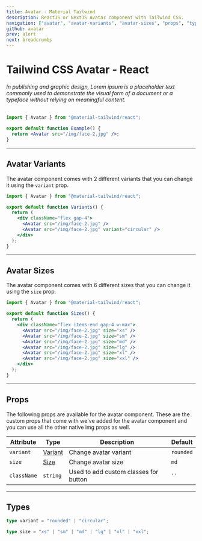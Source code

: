 ```yaml
---
title: Avatar - Material Tailwind
description: ReactJS or NextJS Avatar component with Tailwind CSS.
navigation: ["avatar", "avatar-variants", "avatar-sizes", "props", "types"]
github: avatar
prev: alert
next: breadcrumbs
---
```


# Tailwind CSS Avatar - React

###### In publishing and graphic design, Lorem ipsum is a placeholder text commonly used to demonstrate the visual form of a document or a typeface without relying on meaningful content.

<ComponentCard id="avatar">
  <Avatar src="/img/face-2.jpg" />
</ComponentCard>

```jsx showLineNumbers {1, 4}
import { Avatar } from "@material-tailwind/react";

export default function Example() {
  return <Avatar src="/img/face-2.jpg" />;
}
```

---

## Avatar Variants

The avatar component comes with 2 different variants that you can change it using the <Code>variant</Code> prop.

<ComponentCard id="avatar-variants">
  <div className="flex gap-4">
    <Avatar src="/img/face-2.jpg" />
    <Avatar src="/img/face-2.jpg" variant="circular" />
  </div>
</ComponentCard>

```jsx showLineNumbers {6-7}
import { Avatar } from "@material-tailwind/react";

export default function Variants() {
  return (
    <div className="flex gap-4">
      <Avatar src="/img/face-2.jpg" />
      <Avatar src="/img/face-2.jpg" variant="circular" />
    </div>
  );
}
```

---

## Avatar Sizes

The avatar component comes with 6 different sizes that you can change it using the <Code>size</Code> prop.

<ComponentCard id="avatar-sizes">
  <div className="flex items-end gap-4 w-max">
    <Avatar src="/img/face-2.jpg" size="xs" />
    <Avatar src="/img/face-2.jpg" size="sm" />
    <Avatar src="/img/face-2.jpg" size="md" />
    <Avatar src="/img/face-2.jpg" size="lg" />
    <Avatar src="/img/face-2.jpg" size="xl" />
    <Avatar src="/img/face-2.jpg" size="xxl" />
  </div>
</ComponentCard>

```jsx showLineNumbers {6-11}
import { Avatar } from "@material-tailwind/react";

export default function Sizes() {
  return (
    <div className="flex items-end gap-4 w-max">
      <Avatar src="/img/face-2.jpg" size="xs" />
      <Avatar src="/img/face-2.jpg" size="sm" />
      <Avatar src="/img/face-2.jpg" size="md" />
      <Avatar src="/img/face-2.jpg" size="lg" />
      <Avatar src="/img/face-2.jpg" size="xl" />
      <Avatar src="/img/face-2.jpg" size="xxl" />
    </div>
  );
}
```

---

## Props

<span id="props" className="scroll-mt-48" />
The following props are available for the avatar component. These are the custom
props that come with we've added for the avatar component and you can use all the
other native img props as well.

| Attribute   | Type                      | Description                           | Default                    |
| ----------- | ------------------------- | ------------------------------------- | -------------------------- |
| `variant`   | [Variant](#types)         | Change avatar variant                 | <Code small>rounded</Code> |
| `size`      | [Size](#types)            | Change avatar size                    | <Code small>md</Code>      |
| `className` | <Code small>string</Code> | Used to add custom classes for button | `''`                       |

---

## Types

<span id="types" className="scroll-mt-48" />

```ts
type variant = "rounded" | "circular";
```

```ts
type size = "xs" | "sm" | "md" | "lg" | "xl" | "xxl";
```
